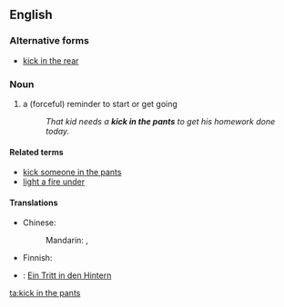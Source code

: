 ==English==

===Alternative forms===
* [[kick in the rear]]

===Noun===
{{en-noun|head=[[kick]] [[in]] [[the]] [[pants]]|pl=kicks in the pants}}

# {{context|idiomatic|lang=en}} a (forceful) reminder to start or get going
#: ''That kid needs a '''kick in the pants''' to get his homework done today.''

====Related terms====
* [[kick someone in the pants]]
* [[light a fire under]]

====Translations====
{{trans-top|reminder to start}} 
* Chinese:
*: Mandarin: {{t|cmn|督促|sc=Hani}}, {{t|cmn|激励|sc=Hani}}
* Finnish: {{t-|fi|potku takapuoleen}}
{{trans-mid}}
* {{ttbc|de}}: [[Ein Tritt in den Hintern]] <!--is this idiomatic?-->
{{trans-bottom}}

[[ta:kick in the pants]]